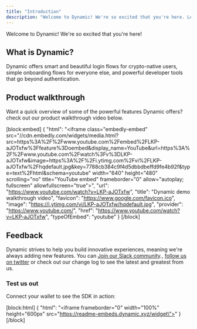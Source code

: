```yaml
---
title: "Introduction"
description: "Welcome to Dynamic! We're so excited that you're here. Let's start!"
---
```


Welcome to Dynamic! We're so excited that you're here!

## What is Dynamic?

Dynamic offers smart and beautiful login flows for crypto-native users, simple onboarding flows for everyone else, and powerful developer tools that go beyond authentication.

## Product walkthrough

Want a quick overview of some of the powerful features Dynamic offers? check out our product walkthrough video below.

[block:embed]
{
"html": "<iframe class=\"embedly-embed\" src=\"//cdn.embedly.com/widgets/media.html?src=https%3A%2F%2Fwww.youtube.com%2Fembed%2FLKP-aJOTxfw%3Ffeature%3Doembed&display_name=YouTube&url=https%3A%2F%2Fwww.youtube.com%2Fwatch%3Fv%3DLKP-aJOTxfw&image=https%3A%2F%2Fi.ytimg.com%2Fvi%2FLKP-aJOTxfw%2Fhqdefault.jpg&key=7788cb384c9f4d5dbbdbeffd9fe4b92f&type=text%2Fhtml&schema=youtube\" width=\"640\" height=\"480\" scrolling=\"no\" title=\"YouTube embed\" frameborder=\"0\" allow=\"autoplay; fullscreen\" allowfullscreen=\"true\"></iframe>",
"url": "https://www.youtube.com/watch?v=LKP-aJOTxfw",
"title": "Dynamic demo walkthrough video",
"favicon": "https://www.google.com/favicon.ico",
"image": "https://i.ytimg.com/vi/LKP-aJOTxfw/hqdefault.jpg",
"provider": "https://www.youtube.com/",
"href": "https://www.youtube.com/watch?v=LKP-aJOTxfw",
"typeOfEmbed": "youtube"
}
[/block]

## Feedback

Dynamic strives to help you build innovative experiences, meaning we're always adding new features. You can [Join our Slack community](https://www.dynamic.xyz/slack)., [follow us on twitter](https://twitter.com/dynamic_xyz) or check out our change log to see the latest and greatest from us.

### Test us out

Connect your wallet to see the SDK in action:

[block:html]
{
"html": "<iframe frameborder=\"0\" width=\"100%\" height=\"600px\" src=\"https://readme-embeds.dynamic.xyz/widget\"></iframe>"
}
[/block]
